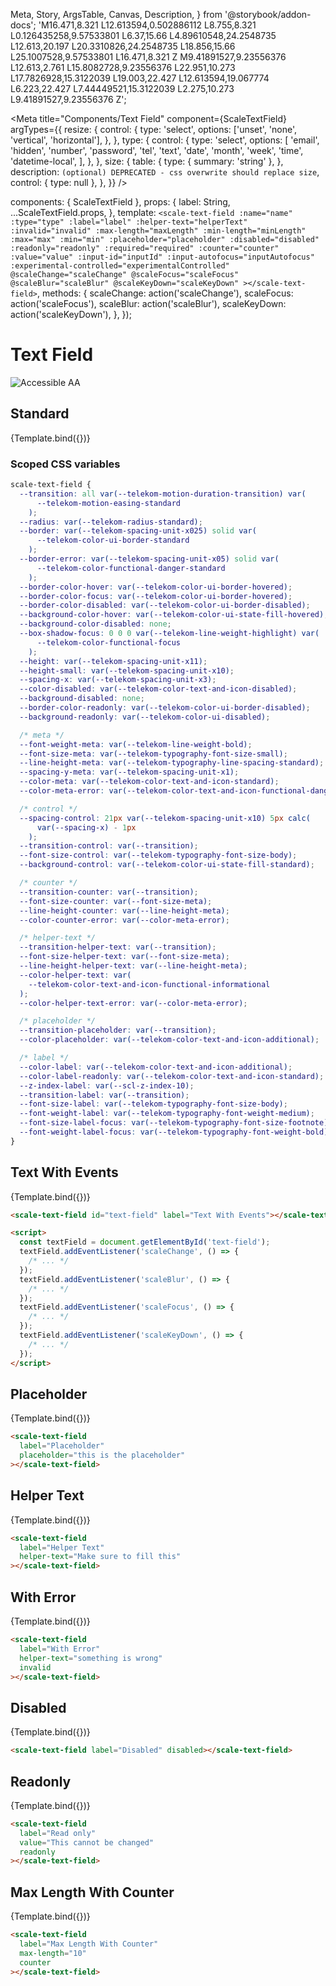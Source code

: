   Meta,
  Story,
  ArgsTable,
  Canvas,
  Description,
} from '@storybook/addon-docs';
  'M16.471,8.321 L12.613594,0.502886112 L8.755,8.321 L0.126435258,9.57533801 L6.37,15.66 L4.89610548,24.2548735 L12.613,20.197 L20.3310826,24.2548735 L18.856,15.66 L25.1007528,9.57533801 L16.471,8.321 Z M9.41891527,9.23556376 L12.613,2.761 L15.8082728,9.23556376 L22.951,10.273 L17.7826928,15.3122039 L19.003,22.427 L12.613594,19.067774 L6.223,22.427 L7.44449521,15.3122039 L2.275,10.273 L9.41891527,9.23556376 Z';

<Meta
  title="Components/Text Field"
  component={ScaleTextField}
  argTypes={{
    resize: {
      control: {
        type: 'select',
        options: ['unset', 'none', 'vertical', 'horizontal'],
      },
    },
    type: {
      control: {
        type: 'select',
        options: [
          'email',
          'hidden',
          'number',
          'password',
          'tel',
          'text',
          'date',
          'month',
          'week',
          'time',
          'datetime-local',
        ],
      },
    },
    size: {
      table: {
        type: { summary: 'string' },
      },
      description: `(optional) DEPRECATED - css overwrite should replace size`,
      control: { type: null },
    },
  }}
/>

  components: { ScaleTextField },
  props: {
    label: String,
    ...ScaleTextField.props,
  },
  template: `
    <scale-text-field
      :name="name"
      :type="type"
      :label="label"
      :helper-text="helperText"
      :invalid="invalid"
      :max-length="maxLength"
      :min-length="minLength"
      :max="max"
      :min="min"
      :placeholder="placeholder"
      :disabled="disabled"
      :readonly="readonly"
      :required="required"
      :counter="counter"
      :value="value"
      :input-id="inputId"
      :input-autofocus="inputAutofocus"
      :experimental-controlled="experimentalControlled"
      @scaleChange="scaleChange"
      @scaleFocus="scaleFocus"
      @scaleBlur="scaleBlur"
      @scaleKeyDown="scaleKeyDown"
    ></scale-text-field>
  `,
  methods: {
    scaleChange: action('scaleChange'),
    scaleFocus: action('scaleFocus'),
    scaleBlur: action('scaleBlur'),
    scaleKeyDown: action('scaleKeyDown'),
  },
});

<div
  style={{
    display: 'inline-flex',
    alignItems: 'center',
    justifyContent: 'space-between',
    width: '100%',
  }}
>
  <h1>Text Field</h1>
  <img src="assets/aa.png" alt="Accessible AA" />
</div>

## Standard

<Canvas withSource="none">
  <Story
    name="Standard"
    args={{
      label: 'An input',
    }}
  >
    {Template.bind({})}
  </Story>
</Canvas>

<ArgsTable story="Standard" />

### Scoped CSS variables

```css
scale-text-field {
  --transition: all var(--telekom-motion-duration-transition) var(
      --telekom-motion-easing-standard
    );
  --radius: var(--telekom-radius-standard);
  --border: var(--telekom-spacing-unit-x025) solid var(
      --telekom-color-ui-border-standard
    );
  --border-error: var(--telekom-spacing-unit-x05) solid var(
      --telekom-color-functional-danger-standard
    );
  --border-color-hover: var(--telekom-color-ui-border-hovered);
  --border-color-focus: var(--telekom-color-ui-border-hovered);
  --border-color-disabled: var(--telekom-color-ui-border-disabled);
  --background-color-hover: var(--telekom-color-ui-state-fill-hovered);
  --background-color-disabled: none;
  --box-shadow-focus: 0 0 0 var(--telekom-line-weight-highlight) var(
      --telekom-color-functional-focus
    );
  --height: var(--telekom-spacing-unit-x11);
  --height-small: var(--telekom-spacing-unit-x10);
  --spacing-x: var(--telekom-spacing-unit-x3);
  --color-disabled: var(--telekom-color-text-and-icon-disabled);
  --background-disabled: none;
  --border-color-readonly: var(--telekom-color-ui-border-disabled);
  --background-readonly: var(--telekom-color-ui-disabled);

  /* meta */
  --font-weight-meta: var(--telekom-line-weight-bold);
  --font-size-meta: var(--telekom-typography-font-size-small);
  --line-height-meta: var(--telekom-typography-line-spacing-standard);
  --spacing-y-meta: var(--telekom-spacing-unit-x1);
  --color-meta: var(--telekom-color-text-and-icon-standard);
  --color-meta-error: var(--telekom-color-text-and-icon-functional-danger);

  /* control */
  --spacing-control: 21px var(--telekom-spacing-unit-x10) 5px calc(
      var(--spacing-x) - 1px
    );
  --transition-control: var(--transition);
  --font-size-control: var(--telekom-typography-font-size-body);
  --background-control: var(--telekom-color-ui-state-fill-standard);

  /* counter */
  --transition-counter: var(--transition);
  --font-size-counter: var(--font-size-meta);
  --line-height-counter: var(--line-height-meta);
  --color-counter-error: var(--color-meta-error);

  /* helper-text */
  --transition-helper-text: var(--transition);
  --font-size-helper-text: var(--font-size-meta);
  --line-height-helper-text: var(--line-height-meta);
  --color-helper-text: var(
    --telekom-color-text-and-icon-functional-informational
  );
  --color-helper-text-error: var(--color-meta-error);

  /* placeholder */
  --transition-placeholder: var(--transition);
  --color-placeholder: var(--telekom-color-text-and-icon-additional);

  /* label */
  --color-label: var(--telekom-color-text-and-icon-additional);
  --color-label-readonly: var(--telekom-color-text-and-icon-standard);
  --z-index-label: var(--scl-z-index-10);
  --transition-label: var(--transition);
  --font-size-label: var(--telekom-typography-font-size-body);
  --font-weight-label: var(--telekom-typography-font-weight-medium);
  --font-size-label-focus: var(--telekom-typography-font-size-footnote);
  --font-weight-label-focus: var(--telekom-typography-font-weight-bold);
}
```

## Text With Events

<Canvas withSource="none">
  <Story
    name="Text With Events"
    args={{
      label: 'Text With Events',
    }}
  >
    {Template.bind({})}
  </Story>
</Canvas>

```html
<scale-text-field id="text-field" label="Text With Events"></scale-text-field>

<script>
  const textField = document.getElementById('text-field');
  textField.addEventListener('scaleChange', () => {
    /* ... */
  });
  textField.addEventListener('scaleBlur', () => {
    /* ... */
  });
  textField.addEventListener('scaleFocus', () => {
    /* ... */
  });
  textField.addEventListener('scaleKeyDown', () => {
    /* ... */
  });
</script>
```

## Placeholder

<Canvas withSource="none">
  <Story
    name="Placeholder"
    args={{
      label: 'Placeholder',
      placeholder: 'this is the placeholder',
    }}
  >
    {Template.bind({})}
  </Story>
</Canvas>

```html
<scale-text-field
  label="Placeholder"
  placeholder="this is the placeholder"
></scale-text-field>
```

## Helper Text

<Canvas withSource="none">
  <Story
    name="Helper Text"
    args={{
      label: 'Helper Text',
      helperText: 'Make sure to fill this',
    }}
  >
    {Template.bind({})}
  </Story>
</Canvas>

```html
<scale-text-field
  label="Helper Text"
  helper-text="Make sure to fill this"
></scale-text-field>
```

## With Error

<Canvas withSource="none">
  <Story
    name="With Error"
    args={{
      label: 'With Error',
      invalid: true,
      helperText: 'something is wrong',
    }}
  >
    {Template.bind({})}
  </Story>
</Canvas>

```html
<scale-text-field
  label="With Error"
  helper-text="something is wrong"
  invalid
></scale-text-field>
```

## Disabled

<Canvas withSource="none">
  <Story
    name="Disabled"
    args={{
      label: 'Disabled',
      disabled: true,
    }}
  >
    {Template.bind({})}
  </Story>
</Canvas>

```html
<scale-text-field label="Disabled" disabled></scale-text-field>
```

## Readonly

<Canvas withSource="none">
  <Story
    name="Read Only"
    args={{
      label: 'Read only',
      readonly: true,
      value: 'This cannot be changed',
    }}
  >
    {Template.bind({})}
  </Story>
</Canvas>

```html
<scale-text-field
  label="Read only"
  value="This cannot be changed"
  readonly
></scale-text-field>
```

## Max Length With Counter

<Canvas withSource="none">
  <Story
    name="Max Length With Counter"
    args={{
      label: 'Max Length With Counter',
      maxLength: 10,
      counter: true,
    }}
  >
    {Template.bind({})}
  </Story>
</Canvas>

```html
<scale-text-field
  label="Max Length With Counter"
  max-length="10"
  counter
></scale-text-field>
```

